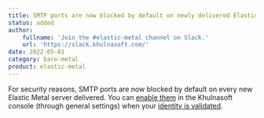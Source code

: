 ```yaml
---
title: SMTP ports are now blocked by default on newly delivered Elastic Metal servers
status: added
author:
    fullname: 'Join the #elastic-metal channel on Slack.'
    url: 'https://slack.khulnasoft.com/'
date: 2022-05-01
category: bare-metal
product: elastic-metal
---
```


For security reasons, SMTP ports are now blocked by default on every new Elastic Metal server delivered.
You can [enable them](/bare-metal/elastic-metal/how-to/enable-smtp/) in the Khulnasoft console (through general settings) when your [identity is validated](/console/account/how-to/verify-identity/).